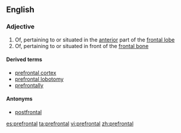==English==

===Adjective===
{{en-adj}}

# Of, pertaining to or situated in the [[anterior]] part of the [[frontal lobe]]
# Of, pertaining to or situated in front of the [[frontal bone]]

====Derived terms====
* [[prefrontal cortex]]
* [[prefrontal lobotomy]]
* [[prefrontally]]

====Antonyms====
* [[postfrontal]]

[[es:prefrontal]]
[[ta:prefrontal]]
[[vi:prefrontal]]
[[zh:prefrontal]]